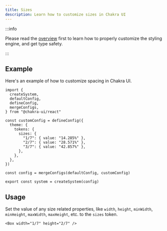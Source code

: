 ```yaml
---
title: Sizes
description: Learn how to customize sizes in Chakra UI
---
```


:::info

Please read the [overview](/docs/theming/customization/overview) first to learn
how to properly customize the styling engine, and get type safety.

:::

## Example

Here's an example of how to customize spacing in Chakra UI.

```tsx title="theme.ts"
import {
  createSystem,
  defaultConfig,
  defineConfig,
  mergeConfigs,
} from "@chakra-ui/react"

const customConfig = defineConfig({
  theme: {
    tokens: {
      sizes: {
        "1/7": { value: "14.285%" },
        "2/7": { value: "28.571%" },
        "3/7": { value: "42.857%" },
      },
    },
  },
})

const config = mergeConfigs(defaultConfig, customConfig)

export const system = createSystem(config)
```

## Usage

Set the value of any size related properties, like `width`, `height`,
`minWidth`, `minHeight`, `maxWidth`, `maxHeight`, etc. to the `sizes` token.

```tsx
<Box width="1/7" height="2/7" />
```
